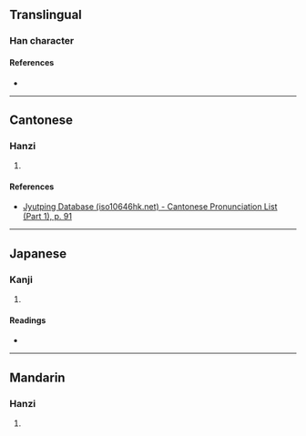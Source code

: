 {{character info/new}}
==Translingual==

===Han character===
{{Han char|rn=37|rad=大|as=07|sn=10|four=|canj=IKLU,XIKLU|ids=⿳厶大电}}

====References====
* {{Han ref|kx=0252.090|dkj=05929|dj=0514.040|hdz=10387.140|uh=5959|ud=22873}}

----

==Cantonese==

===Hanzi===
{{yue-hanzi|jyut=[[bun2]]|y=bun2}}

# {{defn|lang=yue|sort=大07}}

====References====
* [http://www.iso10646hk.net/jp/document/download.jsp Jyutping Database (iso10646hk.net) - Cantonese Pronunciation List (Part 1), p. 91]

----

==Japanese==

===Kanji===
{{ja-kanji|grade=|rs=大07}}

# {{defn|lang=ja|sort=大07}}

====Readings====
* {{ja-readings|on=[[ほん]] (hon)|kun=}}

----

==Mandarin==

===Hanzi===
{{cmn-hanzi|pin=[[běn]] ([[ben3]]), [[xí]] ([[xi2]])|wg=pen<sup>3</sup>, hsi<sup>2</sup>}}

# {{defn|lang=cmn|sort=大07}}